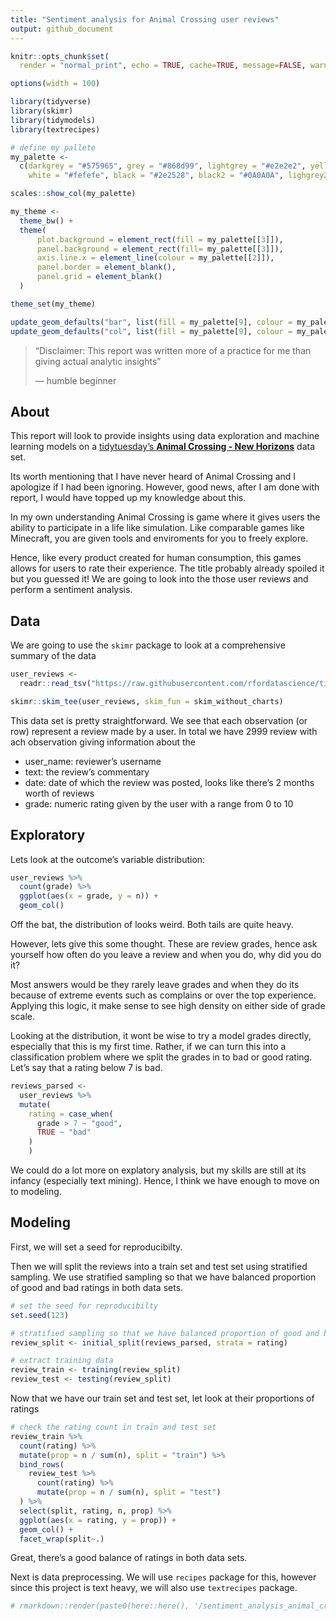 ```yaml
---
title: "Sentiment analysis for Animal Crossing user reviews"
output: github_document
---
```


```r
knitr::opts_chunk$set(
  render = "normal_print", echo = TRUE, cache=TRUE, message=FALSE, warning=FALSE)

options(width = 100)

library(tidyverse)
library(skimr)
library(tidymodels)
library(textrecipes)

# define my pallete
my_palette <-
  c(darkgrey = "#575965", grey = "#868d99", lightgrey = "#e2e2e2", yellow = "#f5cc5a", 
    white = "#fefefe", black = "#2e2528", black2 = "#0A0A0A", lighgrey2 = "#5b5b5b", green = "#3986A6")

scales::show_col(my_palette)

my_theme <-
  theme_bw() +
  theme(
      plot.background = element_rect(fill = my_palette[[3]]),
      panel.background = element_rect(fill= my_palette[[3]]),
      axis.line.x = element_line(colour = my_palette[[2]]),
      panel.border = element_blank(),
      panel.grid = element_blank()
  )

theme_set(my_theme)

update_geom_defaults("bar", list(fill = my_palette[9], colour = my_palette[9]))
update_geom_defaults("col", list(fill = my_palette[9], colour = my_palette[9]))

```

> "Disclaimer: This report was written more of a practice for me than giving actual analytic insights"
> 
> --- humble beginner

## About

This report will look to provide insights using data exploration and machine learning models on a [tidytuesday's **Animal Crossing - New Horizons**](https://github.com/rfordatascience/tidytuesday/tree/master/data/2020/2020-05-05) data set. 

Its worth mentioning that I have never heard of Animal Crossing and I apologize if I had been ignoring. However, good news, after I am done with report, I would have topped up my knowledge about this. 

In my own understanding Animal Crossing is game where it gives users the ability to participate in a life like simulation. Like comparable games like Minecraft, you are given tools and enviroments for you to freely explore. 

Hence, like every product created for human consumption, this games allows for users to rate their experience. The title probably already spoiled it but you guessed it! We are going to look into the those user reviews and perform a sentiment analysis. 

## Data

We are going to use the `skimr` package to look at a comprehensive summary of the data

```r
user_reviews <- 
  readr::read_tsv("https://raw.githubusercontent.com/rfordatascience/tidytuesday/master/data/2020/2020-05-05/user_reviews.tsv")

skimr::skim_tee(user_reviews, skim_fun = skim_without_charts)

```

This data set is pretty straightforward. We see that each observation (or row) represent a review made by a user. In total we have 2999 review with ach observation giving information about the 

  - user_name: reviewer's username
  - text: the review's commentary
  - date: date of which the review was posted, looks like there's 2 months worth of reviews
  - grade: numeric rating given by the user with a range from 0 to 10


## Exploratory

Lets look at the outcome's variable distribution:

```r

user_reviews %>% 
  count(grade) %>% 
  ggplot(aes(x = grade, y = n)) +
  geom_col()


```

Off the bat, the distribution of looks weird. Both tails are quite heavy. 

However, lets give this some thought. These are review grades, hence ask yourself how often do you leave a review and when you do, why did you do it?

Most answers would be they rarely leave grades and when they do its because of extreme events such as complains or over the top experience. Applying this logic, it make sense to see high density on either side of grade scale. 

Looking at the distribution, it wont be wise to try a model grades directly, especially that this is my first time. Rather, if we can turn this into a classification problem where we split the grades in to bad or good rating. Let's say that a rating below 7 is bad. 

```r

reviews_parsed <-
  user_reviews %>% 
  mutate(
    rating = case_when(
      grade > 7 ~ "good",
      TRUE ~ "bad"
    )
    )

```

We could do a lot more on explatory analysis, but my skills are still at its infancy (especially text mining). Hence, I think we have enough to move on to modeling. 

## Modeling

First, we will set a seed for reproducibilty. 

Then we will split the reviews into a train set and test set using stratified sampling. We use stratified sampling so that we have balanced proportion of good and bad ratings in both data sets. 

```r
# set the seed for reproducibilty
set.seed(123)

# stratified sampling so that we have balanced proportion of good and bad ratings in both data sets
review_split <- initial_split(reviews_parsed, strata = rating) 

# extract training data
review_train <- training(review_split)
review_test <- testing(review_split)

```

Now that we have our train set and test set, let look at their proportions of ratings

```r

# check the rating count in train and test set
review_train %>% 
  count(rating) %>% 
  mutate(prop = n / sum(n), split = "train") %>% 
  bind_rows(
    review_test %>% 
      count(rating) %>% 
      mutate(prop = n / sum(n), split = "test")
  ) %>% 
  select(split, rating, n, prop) %>% 
  ggplot(aes(x = rating, y = prop)) +
  geom_col() +
  facet_wrap(split~.)

```


Great, there's a good balance of ratings in both data sets. 

Next is data preprocessing. We will use `recipes` package for this, however since this project is text heavy, we will also use `textrecipes` package. 

```r
# rmarkdown::render(paste0(here::here(), '/sentiment_analysis_animal_crossing/report.Rmd'), output_format = c("github_document"))
```

